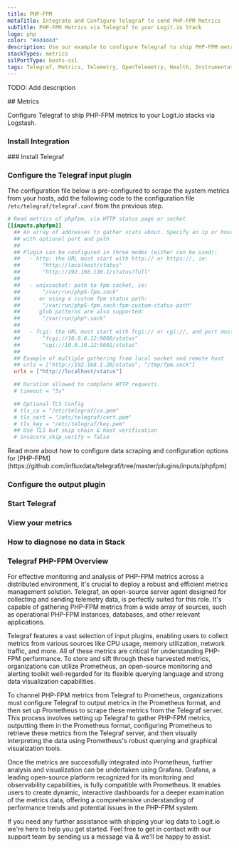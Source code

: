 ```yaml
---
title: PHP-FPM
metaTitle: Integrate and Configure Telegraf to send PHP-FPM Metrics
subTitle: PHP-FPM Metrics via Telegraf to your Logit.io Stack
logo: php
color: "#4d4d4d"
description: Use our example to configure Telegraf to ship PHP-FPM metrics to your Logit.io stacks. Configure Telegraf to send PHP-FPM metrics to Logstash or Elastic.
stackTypes: metrics
sslPortType: beats-ssl
tags: Telegraf, Metrics, Telemetry, OpenTelemetry, Health, Instrumentation, PHP-FPM, PHP, Monitoring, Web, Application Server, Php, Fpm
---
```


TODO: Add description

<Steps>
  ## Metrics

  Configure Telegraf to ship PHP-FPM metrics to your Logit.io stacks via Logstash.
  
  ### Install Integration
  <InstallIntegration/>
  ### Install Telegraf

  <InstallTelegraf />

  ### Configure the Telegraf input plugin

  The configuration file below is pre-configured to scrape the system metrics from your hosts, add the following code to the configuration file `/etc/telegraf/telegraf.conf` from the previous step.

  ```toml copy
  # Read metrics of phpfpm, via HTTP status page or socket
  [[inputs.phpfpm]]
    ## An array of addresses to gather stats about. Specify an ip or hostname
    ## with optional port and path
    ##
    ## Plugin can be configured in three modes (either can be used):
    ##   - http: the URL must start with http:// or https://, ie:
    ##       "http://localhost/status"
    ##       "http://192.168.130.1/status?full"
    ##
    ##   - unixsocket: path to fpm socket, ie:
    ##       "/var/run/php5-fpm.sock"
    ##      or using a custom fpm status path:
    ##       "/var/run/php5-fpm.sock:fpm-custom-status-path"
    ##      glob patterns are also supported:
    ##       "/var/run/php*.sock"
    ##
    ##   - fcgi: the URL must start with fcgi:// or cgi://, and port must be present, ie:
    ##       "fcgi://10.0.0.12:9000/status"
    ##       "cgi://10.0.10.12:9001/status"
    ##
    ## Example of multiple gathering from local socket and remote host
    ## urls = ["http://192.168.1.20/status", "/tmp/fpm.sock"]
    urls = ["http://localhost/status"]

    ## Duration allowed to complete HTTP requests.
    # timeout = "5s"

    ## Optional TLS Config
    # tls_ca = "/etc/telegraf/ca.pem"
    # tls_cert = "/etc/telegraf/cert.pem"
    # tls_key = "/etc/telegraf/key.pem"
    ## Use TLS but skip chain & host verification
    # insecure_skip_verify = false
  ```
  <Callout type="info">
    Read more about how to configure data scraping and configuration options for [PHP-FPM](https://github.com/influxdata/telegraf/tree/master/plugins/inputs/phpfpm)
  </Callout>

  ### Configure the output plugin

  <TelegrafOutputPlugin />

  ### Start Telegraf

  <StartTelegraf />

  ### View your metrics
  <LaunchStack source="PHP_FPM_Metrics_via_Telegraf" utmMedium="metrics" utmCampaign="telegraf-PHP-FPM-metrics" />

  ### How to diagnose no data in Stack

  <DiagnoseNoData />

</Steps>

### Telegraf PHP-FPM Overview

For effective monitoring and analysis of PHP-FPM metrics across a distributed environment, it's crucial to deploy 
a robust and efficient metrics management solution. Telegraf, an open-source server agent designed for collecting 
and sending telemetry data, is perfectly suited for this role. It's capable of gathering PHP-FPM metrics from a 
wide array of sources, such as operational PHP-FPM instances, databases, and other relevant applications.

Telegraf features a vast selection of input plugins, enabling users to collect metrics from various sources like 
CPU usage, memory utilization, network traffic, and more. All of these metrics are critical for understanding 
PHP-FPM performance. To store and sift through these harvested metrics, organizations can utilize Prometheus, 
an open-source monitoring and alerting toolkit well-regarded for its flexible querying language and 
strong data visualization capabilities.

To channel PHP-FPM metrics from Telegraf to Prometheus, organizations must configure Telegraf to output metrics 
in the Prometheus format, and then set up Prometheus to scrape these metrics from the Telegraf server. 
This process involves setting up Telegraf to gather PHP-FPM metrics, outputting them in the Prometheus 
format, configuring Prometheus to retrieve these metrics from the Telegraf server, and then visually 
interpreting the data using Prometheus's robust querying and graphical visualization tools.

Once the metrics are successfully integrated into Prometheus, further analysis and visualization can be 
undertaken using Grafana. Grafana, a leading open-source platform recognized for its monitoring and 
observability capabilities, is fully compatible with Prometheus. It enables users to create dynamic, 
interactive dashboards for a deeper examination of the metrics data, offering a comprehensive 
understanding of performance trends and potential issues in the PHP-FPM system.

If you need any further assistance with shipping your log data to Logit.io we're here to help you get started. 
Feel free to get in contact with our support team by sending us a message via <IntercomButton text="live chat" /> 
& we'll be happy to assist.